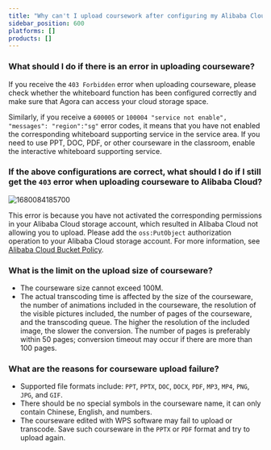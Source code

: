 ```yaml
---
title: "Why can't I upload coursework after configuring my Alibaba Cloud OSS account information in Agora Console?"
sidebar_position: 600
platforms: []
products: []
---
```



### What should I do if there is an error in uploading courseware?

If you receive the `403 Forbidden` error when uploading courseware, please check whether the whiteboard function has been configured correctly and make sure that Agora can access your cloud storage space.

Similarly, if you receive a `600005` or `100004 "service not enable", "messages": "region":"sg"` error codes, it means that you have not enabled the corresponding whiteboard supporting service in the service area. If you need to use PPT, DOC, PDF, or other courseware in the classroom, enable the interactive whiteboard supporting service.

### If the above configurations are correct, what should I do if I still get the `403` error when uploading courseware to Alibaba Cloud?

![1680084185700](https://web-cdn.agora.io/docs-files/1680084185700)

This error is because you have not activated the corresponding permissions in your Alibaba Cloud storage account, which resulted in Alibaba Cloud not allowing you to upload. Please add the `oss:PutObject` authorization operation to your Alibaba Cloud storage account. For more information, see [Alibaba Cloud Bucket Policy](https://help.aliyun.com/document_detail/430203.html).

### What is the limit on the upload size of courseware?

- The courseware size cannot exceed 100M.
- The actual transcoding time is affected by the size of the courseware, the number of animations included in the courseware, the resolution of the visible pictures included, the number of pages of the courseware, and the transcoding queue. The higher the resolution of the included image, the slower the conversion. The number of pages is preferably within 50 pages; conversion timeout may occur if there are more than 100 pages.

### What are the reasons for courseware upload failure?

- Supported file formats include: `PPT`, `PPTX`, `DOC`, `DOCX`, `PDF`, `MP3`, `MP4`, `PNG`, `JPG`, and `GIF`.
- There should be no special symbols in the courseware name, it can only contain Chinese, English, and numbers.
- The courseware edited with WPS software may fail to upload or transcode. Save such courseware in the `PPTX` or `PDF` format and try to upload again.